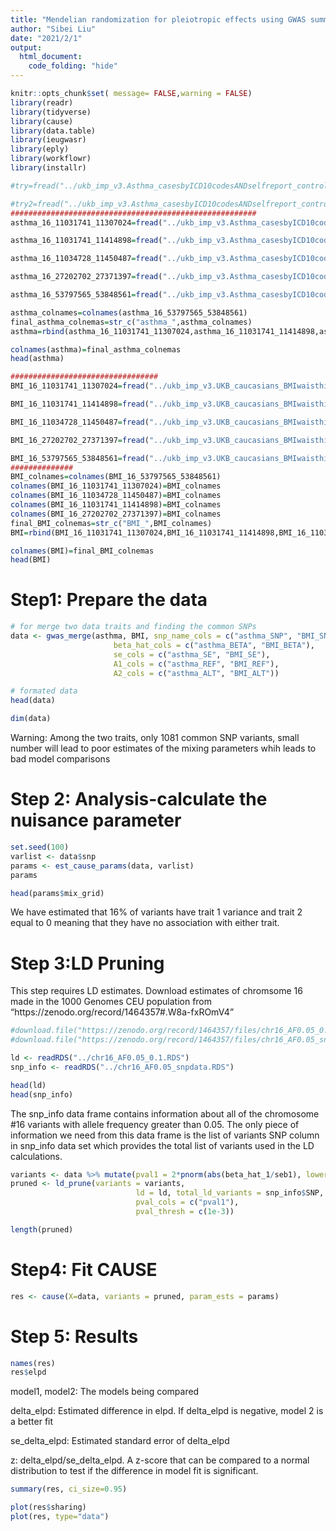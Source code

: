 ```yaml
---
title: "Mendelian randomization for pleiotropic effects using GWAS summary"
author: "Sibei Liu"
date: "2021/2/1"
output:
  html_document:
    code_folding: "hide"
---
```


```r
knitr::opts_chunk$set( message= FALSE,warning = FALSE)
library(readr)
library(tidyverse)
library(cause)
library(data.table)
library(ieugwasr)
library(eply)
library(workflowr)
library(installr)
```


```r
#try=fread("../ukb_imp_v3.Asthma_casesbyICD10codesANDselfreport_controlsbyselfreportandicd10_noautoimmuneincontrols.fastGWA.snp_stats.all_chr_16_53797565_53848561.genotype.gz")

#try2=fread("../ukb_imp_v3.Asthma_casesbyICD10codesANDselfreport_controlsbyselfreportandicd10_noautoimmuneincontrols.fastGWA.snp_stats.all_chr_16_53797565_53848561.population_ld.gz")
#######################################################
asthma_16_11031741_11307024=fread("../ukb_imp_v3.Asthma_casesbyICD10codesANDselfreport_controlsbyselfreportandicd10_noautoimmuneincontrols.fastGWA.snp_stats.all_chr_16_11031741_11307024.sumstats.gz")

asthma_16_11031741_11414898=fread("../ukb_imp_v3.Asthma_casesbyICD10codesANDselfreport_controlsbyselfreportandicd10_noautoimmuneincontrols.fastGWA.snp_stats.all_chr_16_11031741_11414898.sumstats.gz")

asthma_16_11034728_11450487=fread("../ukb_imp_v3.Asthma_casesbyICD10codesANDselfreport_controlsbyselfreportandicd10_noautoimmuneincontrols.fastGWA.snp_stats.all_chr_16_11034728_11450487.sumstats.gz")

asthma_16_27202702_27371397=fread("../ukb_imp_v3.Asthma_casesbyICD10codesANDselfreport_controlsbyselfreportandicd10_noautoimmuneincontrols.fastGWA.snp_stats.all_chr_16_27202702_27371397.sumstats.gz")

asthma_16_53797565_53848561=fread("../ukb_imp_v3.Asthma_casesbyICD10codesANDselfreport_controlsbyselfreportandicd10_noautoimmuneincontrols.fastGWA.snp_stats.all_chr_16_53797565_53848561.sumstats.gz")

asthma_colnames=colnames(asthma_16_53797565_53848561)
final_asthma_colnemas=str_c("asthma_",asthma_colnames)
asthma=rbind(asthma_16_11031741_11307024,asthma_16_11031741_11414898,asthma_16_11034728_11450487,asthma_16_27202702_27371397,asthma_16_53797565_53848561)

colnames(asthma)=final_asthma_colnemas
head(asthma)
```


```r
#################################
BMI_16_11031741_11307024=fread("../ukb_imp_v3.UKB_caucasians_BMIwaisthip_AsthmaAndT2D_INT-BMI_withagesex_041720.BoltLMM.snp_stats.all_chr_16_11031741_11307024.sumstats.gz")

BMI_16_11031741_11414898=fread("../ukb_imp_v3.UKB_caucasians_BMIwaisthip_AsthmaAndT2D_INT-BMI_withagesex_041720.BoltLMM.snp_stats.all_chr_16_11031741_11414898.sumstats.gz")

BMI_16_11034728_11450487=fread("../ukb_imp_v3.UKB_caucasians_BMIwaisthip_AsthmaAndT2D_INT-BMI_withagesex_041720.BoltLMM.snp_stats.all_chr_16_11034728_11450487.sumstats.gz")

BMI_16_27202702_27371397=fread("../ukb_imp_v3.UKB_caucasians_BMIwaisthip_AsthmaAndT2D_INT-BMI_withagesex_041720.BoltLMM.snp_stats.all_chr_16_27202702_27371397.sumstats.gz")

BMI_16_53797565_53848561=fread("../ukb_imp_v3.UKB_caucasians_BMIwaisthip_AsthmaAndT2D_INT-BMI_withagesex_041720.BoltLMM.snp_stats.all_chr_16_53797565_53848561.sumstats.gz")
##############
BMI_colnames=colnames(BMI_16_53797565_53848561)
colnames(BMI_16_11031741_11307024)=BMI_colnames
colnames(BMI_16_11034728_11450487)=BMI_colnames
colnames(BMI_16_11031741_11414898)=BMI_colnames
colnames(BMI_16_27202702_27371397)=BMI_colnames
final_BMI_colnemas=str_c("BMI_",BMI_colnames)
BMI=rbind(BMI_16_11031741_11307024,BMI_16_11031741_11414898,BMI_16_11034728_11450487,BMI_16_27202702_27371397,BMI_16_53797565_53848561)

colnames(BMI)=final_BMI_colnemas
head(BMI)
```

# Step1: Prepare the data
```r
# for merge two data traits and finding the common SNPs
data <- gwas_merge(asthma, BMI, snp_name_cols = c("asthma_SNP", "BMI_SNP"), 
                       beta_hat_cols = c("asthma_BETA", "BMI_BETA"), 
                       se_cols = c("asthma_SE", "BMI_SE"), 
                       A1_cols = c("asthma_REF", "BMI_REF"), 
                       A2_cols = c("asthma_ALT", "BMI_ALT"))

# formated data
head(data)

dim(data)
```

Warning: Among the two traits, only 1081 common SNP variants, small number will lead to poor estimates of the mixing parameters whih leads to bad model comparisons 

# Step 2: Analysis-calculate the nuisance parameter
```r
set.seed(100)
varlist <- data$snp
params <- est_cause_params(data, varlist)
params

head(params$mix_grid)
```

We have estimated that 16% of variants have trait 1 variance and trait 2 equal to 0 meaning that they have no association with either trait.

# Step 3:LD Pruning 

This step requires LD estimates. Download estimates of chromsome 16 made in the 1000 Genomes CEU population from "https://zenodo.org/record/1464357#.W8a-fxROmV4"

```r
#download.file("https://zenodo.org/record/1464357/files/chr16_AF0.05_0.1.RDS?download=1", destfile = "../chr16_AF0.05_0.1.RDS")
#download.file("https://zenodo.org/record/1464357/files/chr16_AF0.05_snpdata.RDS?download=1", destfile="../chr16_AF0.05_snpdata.RDS")
```


```r
ld <- readRDS("../chr16_AF0.05_0.1.RDS")
snp_info <- readRDS("../chr16_AF0.05_snpdata.RDS")

head(ld)
head(snp_info)
```

The snp_info data frame contains information about all of the chromosome #16 variants with allele frequency greater than 0.05. The only piece of information we need from this data frame is the list of variants SNP column in snp_info data set which provides the total list of variants used in the LD calculations.
 
```r
variants <- data %>% mutate(pval1 = 2*pnorm(abs(beta_hat_1/seb1), lower.tail=FALSE))
pruned <- ld_prune(variants = variants, 
                            ld = ld, total_ld_variants = snp_info$SNP, 
                            pval_cols = c("pval1"), 
                            pval_thresh = c(1e-3))

length(pruned)
```
 
# Step4: Fit CAUSE
```r
res <- cause(X=data, variants = pruned, param_ests = params)
```

# Step 5: Results
```r
names(res)
res$elpd

```
model1, model2: The models being compared

delta_elpd: Estimated difference in elpd. If delta_elpd is negative, model 2 is a better fit

se_delta_elpd: Estimated standard error of delta_elpd

z: delta_elpd/se_delta_elpd. A z-score that can be compared to a normal distribution to test if the difference in model fit is significant.

```r

summary(res, ci_size=0.95)
```



```r
plot(res$sharing)
plot(res, type="data")
```

